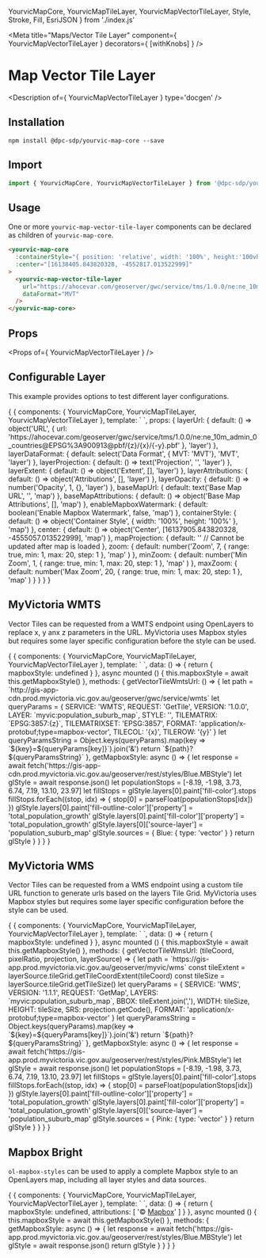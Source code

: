   YourvicMapCore,
  YourvicMapTileLayer,
  YourvicMapVectorTileLayer,
  Style,
  Stroke,
  Fill,
  EsriJSON
} from './index.js'

<Meta title="Maps/Vector Tile Layer" component={ YourvicMapVectorTileLayer } decorators={ [withKnobs] } />

# Map Vector Tile Layer

<Description of={ YourvicMapVectorTileLayer } type='docgen' />

## Installation

```shell
npm install @dpc-sdp/yourvic-map-core --save
```

## Import

```javascript
import { YourvicMapCore, YourvicMapVectorTileLayer } from '@dpc-sdp/yourvic-map-core'
```

## Usage

One or more ```yourvic-map-vector-tile-layer``` components can be declared as children of ```yourvic-map-core```.

```html
<yourvic-map-core
  :containerStyle="{ position: 'relative', width: '100%', height:'100vh' }"
  :center="[16138405.843820328, -4552817.013522999]"
>
  <yourvic-map-vector-tile-layer
    url="https://ahocevar.com/geoserver/gwc/service/tms/1.0.0/ne:ne_10m_admin_0_countries@EPSG%3A900913@pbf/{z}/{x}/{-y}.pbf"
    dataFormat="MVT"
  />
</yourvic-map-core>
```

## Props

<Props of={ YourvicMapVectorTileLayer } />

## Configurable Layer

This example provides options to test different layer configurations.

<Preview>
  <Story name="Configurable Layer">
    {
      {
        components: { YourvicMapCore, YourvicMapTileLayer, YourvicMapVectorTileLayer },
        template: `<yourvic-map-core
          :containerStyle="containerStyle"
          :baseMapUrl="baseMapUrl"
          :baseMapAttributions="baseMapAttributions"
          :enableMapboxWatermark="enableMapboxWatermark"
          :center="center"
          :projection="mapProjection == '' ? undefined : mapProjection"
          :zoom="zoom"
          :minZoom="minZoom"
          :maxZoom="maxZoom"
          enableZoomControl
          enableAttributionControl
          enableFullScreenControl
          enablePanInteraction
          enableZoomInteraction
          enableRotateInteraction
        >
          <yourvic-map-vector-tile-layer
            :url="decodeURIComponent(layerUrl.url)"
            :dataFormat="layerDataFormat"
            :projection="layerProjection == '' ? undefined : layerProjection"
            :extent="layerExtent.length && layerExtent.length > 0 ? layerExtent : undefined"
            :attributions="layerAttributions"
            :opacity="layerOpacity"
          />
        </yourvic-map-core>`,
        props: {
          layerUrl: {
            default: () => object('URL', {
              url: 'https://ahocevar.com/geoserver/gwc/service/tms/1.0.0/ne:ne_10m_admin_0_countries@EPSG%3A900913@pbf/{z}/{x}/{-y}.pbf'
            }, 'layer')
          },
          layerDataFormat: {
            default: select('Data Format', { MVT: 'MVT'}, 'MVT', 'layer')
          },
          layerProjection: {
            default: () => text('Projection', '', 'layer')
          },
          layerExtent: {
            default: () => object('Extent', [], 'layer')
          },
          layerAttributions: {
            default: () => object('Attributions', [], 'layer')
          },
          layerOpacity: {
            default: () => number('Opacity', 1, {}, 'layer')
          },
          baseMapUrl: {
            default: text('Base Map URL', '', 'map')
          },
          baseMapAttributions: {
            default: () => object('Base Map Attributions', [], 'map')
          },
          enableMapboxWatermark: {
            default: boolean('Enable Mapbox Watermark', false, 'map')
          },
          containerStyle: {
            default: () => object('Container Style', { width: '100%', height: '100%' }, 'map')
          },
          center: {
            default: () => object('Center', [16137905.843820328, -4555057.013522999], 'map')
          },
          mapProjection: {
            default: '' // Cannot be updated after map is loaded
          },
          zoom: {
            default: number('Zoom', 7,
              {
                range: true,
                min: 1,
                max: 20,
                step: 1
              },
              'map'
            )
          },
          minZoom: {
            default: number('Min Zoom', 1,
              {
                range: true,
                min: 1,
                max: 20,
                step: 1
              },
              'map'
            )
          },
          maxZoom: {
            default: number('Max Zoom', 20,
              {
                range: true,
                min: 1,
                max: 20,
                step: 1
              },
              'map'
            )
          }
        }
      }
    }
  </Story>
</Preview>

## MyVictoria WMTS

Vector Tiles can be requested from a WMTS endpoint using OpenLayers to replace x, y anx z parameters in the URL.
MyVictoria uses Mapbox styles but requires some layer specific configuration before the style can be used.

<Preview>
  <Story name="MyVictoria WMTS">
    {
      {
        components: { YourvicMapCore, YourvicMapTileLayer, YourvicMapVectorTileLayer },
        template: `<yourvic-map-core
          :containerStyle="{ position: 'relative', width: '100%', height:'100vh' }"
          :center="[16138405.843820328, -4552817.013522999]"
          :zoom="11"
        >
          <yourvic-map-vector-tile-layer
            :url="getVectorTileWmtsUrl()"
            dataFormat="MVT"
            mapboxStyleMethod="stylefunction"
            :mapboxStyle="mapboxStyle"
            mapboxStyleSource="Blue"
          />
        </yourvic-map-core>`,
        data: () => {
          return {
            mapboxStyle: undefined
          }
        },
        async mounted () {
          this.mapboxStyle = await this.getMapboxStyle()
        },
        methods: {
          getVectorTileWmtsUrl: () => {
            let path = `http://gis-app-cdn.prod.myvictoria.vic.gov.au/geoserver/gwc/service/wmts`
            let queryParams = {
              SERVICE: 'WMTS',
              REQUEST: 'GetTile',
              VERSION: '1.0.0',
              LAYER: `myvic:population_suburb_map`,
              STYLE: '',
              TILEMATRIX: `EPSG:3857:{z}`,
              TILEMATRIXSET: 'EPSG:3857',
              FORMAT: 'application/x-protobuf;type=mapbox-vector',
              TILECOL: '{x}',
              TILEROW: '{y}'
            }
            let queryParamsString = Object.keys(queryParams).map(key => `${key}=${queryParams[key]}`).join('&')
            return `${path}?${queryParamsString}`
          },
          getMapboxStyle: async () => {
            let response = await fetch('https://gis-app-cdn.prod.myvictoria.vic.gov.au/geoserver/rest/styles/Blue.MBStyle')
            let glStyle =  await response.json()
            let populationStops = [-8.19, -1.98, 3.73, 6.74, 7.19, 13.10, 23.97]
            let fillStops = glStyle.layers[0].paint['fill-color'].stops
            fillStops.forEach((stop, idx) => {
              stop[0] = parseFloat(populationStops[idx])
            })
            glStyle.layers[0].paint['fill-outline-color']['property'] = 'total_population_growth'
            glStyle.layers[0].paint['fill-color']['property'] = 'total_population_growth'
            glStyle.layers[0]['source-layer'] = 'population_suburb_map'
            glStyle.sources = {
              Blue: {
                type: 'vector'
              }
            }
            return glStyle
          }
        }
      }
    }
  </Story>
</Preview>

## MyVictoria WMS

Vector Tiles can be requested from a WMS endpoint using a custom tile URL function to generate urls based on the layers
Tile Grid. MyVictoria uses Mapbox styles but requires some layer specific configuration before the style can be used.

<Preview>
  <Story name="MyVictoria WMS">
    {
      {
        components: { YourvicMapCore, YourvicMapTileLayer, YourvicMapVectorTileLayer },
        template: `<yourvic-map-core
          :containerStyle="{ position: 'relative', width: '100%', height:'100vh' }"
          :center="[16138405.843820328, -4552817.013522999]"
          :zoom="11"
        >
          <yourvic-map-vector-tile-layer
            :urlFunction="getVectorTileWmsUrl"
            dataFormat="MVT"
            :overlaps="false"
            mapboxStyleMethod="stylefunction"
            :mapboxStyle="mapboxStyle"
            mapboxStyleSource="Pink"
          />
        </yourvic-map-core>`,
        data: () => {
          return {
            mapboxStyle: undefined
          }
        },
        async mounted () {
          this.mapboxStyle = await this.getMapboxStyle()
        },
        methods: {
          getVectorTileWmsUrl: (tileCoord, pixelRatio, projection, layerSource) => {
            let path = `https://gis-app.prod.myvictoria.vic.gov.au/geoserver/myvic/wms`
            const tileExtent = layerSource.tileGrid.getTileCoordExtent(tileCoord)
            const tileSize = layerSource.tileGrid.getTileSize()
            let queryParams = {
              SERVICE: 'WMS',
              VERSION: '1.1.1',
              REQUEST: 'GetMap',
              LAYERS: `myvic:population_suburb_map`,
              BBOX: tileExtent.join(','),
              WIDTH: tileSize,
              HEIGHT: tileSize,
              SRS: projection.getCode(),
              FORMAT: 'application/x-protobuf;type=mapbox-vector'
            }
            let queryParamsString = Object.keys(queryParams).map(key => `${key}=${queryParams[key]}`).join('&')
            return `${path}?${queryParamsString}`
          },
          getMapboxStyle: async () => {
            let response = await fetch('https://gis-app.prod.myvictoria.vic.gov.au/geoserver/rest/styles/Pink.MBStyle')
            let glStyle =  await response.json()
            let populationStops = [-8.19, -1.98, 3.73, 6.74, 7.19, 13.10, 23.97]
            let fillStops = glStyle.layers[0].paint['fill-color'].stops
            fillStops.forEach((stop, idx) => {
              stop[0] = parseFloat(populationStops[idx])
            })
            glStyle.layers[0].paint['fill-outline-color']['property'] = 'total_population_growth'
            glStyle.layers[0].paint['fill-color']['property'] = 'total_population_growth'
            glStyle.layers[0]['source-layer'] = 'population_suburb_map'
            glStyle.sources = {
              Pink: {
                type: 'vector'
              }
            }
            return glStyle
          }
        }
      }
    }
  </Story>
</Preview>

## Mapbox Bright

```ol-mapbox-styles``` can be used to apply a complete Mapbox style to an OpenLayers map, including all layer styles and
data sources.

<Preview>
  <Story name="Mapbox Bright">
    {
      {
        components: { YourvicMapCore, YourvicMapTileLayer, YourvicMapVectorTileLayer },
        template: `<yourvic-map-core
          :containerStyle="{ position: 'relative', width: '100%', height:'100vh' }"
          :center="[16138405.843820328, -4552817.013522999]"
          :zoom="11"
          enableMapboxWatermark
        >
          <yourvic-map-vector-tile-layer
            dataFormat="MVT"
            :overlaps="false"
            mapboxStyle="https://api.mapbox.com/styles/v1/mapbox/bright-v9?access_token=pk.eyJ1IjoibXl2aWN0b2lyYSIsImEiOiJjamlvMDgxbnIwNGwwM2t0OWh3ZDJhMGo5In0.w_xKPPd39cwrS1F4_yy39g"
            :attributions="attributions"
          />
        </yourvic-map-core>`,
        data: () => {
          return {
            mapboxStyle: undefined,
            attributions: [
              '© <a href="https://www.mapbox.com/about/maps/">Mapbox</a>'
            ]
          }
        },
        async mounted () {
          this.mapboxStyle = await this.getMapboxStyle()
        },
        methods: {
          getMapboxStyle: async () => {
            let response = await fetch('https://gis-app.prod.myvictoria.vic.gov.au/geoserver/rest/styles/Blue.MBStyle')
            let glStyle =  await response.json()
            return glStyle
          }
        }
      }
    }
  </Story>
</Preview>
